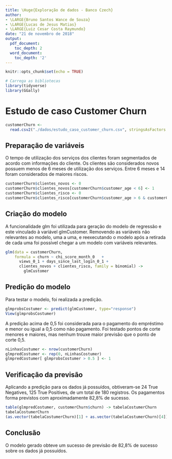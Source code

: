 ```yaml
---
title: \Huge{Exploração de dados - Banco Czech}
author:
- \LARGE{Bruno Santos Wance de Souza}
- \LARGE{Lucas de Jesus Matias}
- \LARGE{Luiz Cesar Costa Raymundo}
date: "21 de novembro de 2018"
output:
  pdf_document:
    toc_depth: 2
  word_document:
    toc_depth: '2'
---
```


```r
knitr::opts_chunk$set(echo = TRUE)
```
\newpage
\tableofcontents
\newpage


```r
# Carrega as bibliotecas
library(tidyverse)
library(GGally)

```

# Estudo de caso Customer Churn

```r
customerChurn <-
  read.csv2("./dados/estudo_caso_customer_churn.csv", stringsAsFactors = FALSE)

```
## Preparação de variáveis
O tempo de utilização dos serviços dos clientes foram segmentados de acordo com informações do cliente. Os clientes são considerados novos possuem menos de 6 meses de utilização dos serviços. Entre 6 meses e 14 foram considerados de maiores riscos.
```r
customerChurn$clientes_novos <- 0
customerChurn$clientes_novos[customerChurn$customer_age < 6] <- 1
customerChurn$clientes_risco <- 0
customerChurn$clientes_risco[customerChurn$customer_age > 6 & customerChurn$customer_age <= 14] <- 1
```


## Criação do modelo 
A funcionalidade glm foi utilizada para geração do modelo de regressão e este vinculado à variável glmCustomer. Removendo as variáveis não relevantes ao modelo, uma a uma, e reexecutando o modelo após a retirada de cada uma foi possível chegar a um modelo com variáveis relevantes.

```r
glm(data = customerChurn,
    formula = churn ~ chi_score_month_0   +
      views_0_1 + days_since_last_login_0_1 +
      clientes_novos + clientes_risco, family = binomial) -> 
        glmCustomer

```


## Predição do modelo
Para testar o modelo, foi realizada a predição.
```r
glmprobsCostumer <- predict(glmCustomer, type="response")
View(glmprobsCostumer)

```

A predição acima de 0,5 foi considerada para o pagamento do empréstimo e menor ou igual a 0,5 como não pagamento. Foi testado pontos de corte menores e maiores, mas nenhum trouxe maior previsão que o ponto de corte 0,5.
```r
nLinhasCostumer <- nrow(customerChurn)
glmpredCostumer <- rep(0, nLinhasCostumer)
glmpredCostumer[ glmprobsCostumer > 0.5 ] <- 1

```

## Verificação da previsão
Aplicando a predição para os dados já possuídos, obtiveram-se 24 True Negatives, 125 True Positives, de um total de 180 registros. Os pagamentos forma previstos com aproximadamente 82,8% de sucesso.
```r
table(glmpredCostumer, customerChurn$churn) -> tabelaCostumerChurn
tabelaCostumerChurn
(as.vector(tabelaCostumerChurn)[1] + as.vector(tabelaCostumerChurn)[4]) / nLinhasCostumer
```


## Conclusão
O modelo gerado obteve um sucesso de previsão de 82,8% de sucesso sobre os dados já possuídos.
